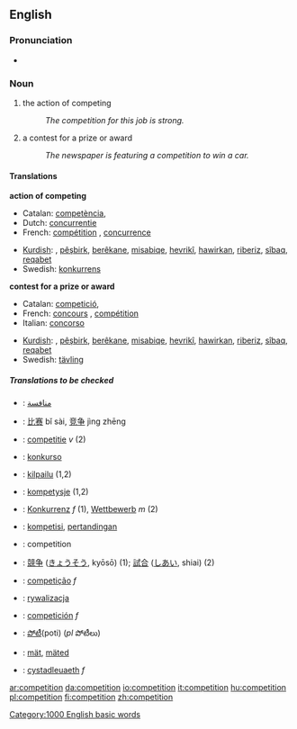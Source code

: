==English==
===Pronunciation===
*{{audio|en-us-competition.ogg|Audio (US)}}

===Noun===
{{en-noun-reg-both}}

#{{uncountable}} the action of competing
#:''The competition for this job is strong.''
#{{countable}} a contest for a prize or award
#:''The newspaper is featuring a competition to win a car.''

====Translations====
'''action of competing'''
{{top}}
*Catalan: [[competència]], {{f}}
*Dutch: [[concurrentie]] {{f}} 
*French: [[compétition]] {{f}} , [[concurrence]] {{f}}
{{mid}}
*[[Kurdish]]: {{trad|ku|pêşbazî}}, [[pêşbirk]], [[berêkane]], [[misabiqe]], [[hevrikî]], [[hawirkan]], [[riberiz]], [[sîbaq]], [[reqabet]]
*Swedish: [[konkurrens]] {{c}}

{{bottom}}

'''contest for a prize or award'''
{{top}}
*Catalan: [[competició]], {{f}}
*French: [[concours]] {{m}}, [[compétition]] {{f}}
*Italian: [[concorso]] {{m}}
{{mid}}
*[[Kurdish]]: {{trad|ku|pêşbazî}}, [[pêşbirk]], [[berêkane]], [[misabiqe]], [[hevrikî]], [[hawirkan]], [[riberiz]], [[sîbaq]], [[reqabet]]
*Swedish: [[tävling]] {{c}}
{{bottom}}

=====Translations to be checked=====
<!--Remove this section once all of the translations below have been moved into the tables above.-->
{{checktrans}}
*{{ttbc|Arabic}}: [[منافسة]]
*{{ttbc|Chinese}}: [[比赛]] bǐ sài, [[竞争]] jìng zhēng
*{{ttbc|Dutch}}: [[competitie]] ''v'' (2)
*{{ttbc|Esperanto}}: [[konkurso]]
*{{ttbc|Finnish}}: [[kilpailu]] (1,2)
*{{ttbc|Frisian}}: [[kompetysje]] (1,2)
*{{ttbc|German}}: [[Konkurrenz]] ''f'' (1), [[Wettbewerb]] ''m'' (2)
*{{ttbc|Indonesian}}: [[kompetisi]], [[tanding|pertandingan]]
*{{ttbc|Interlingua}}: competition
*{{ttbc|Japanese}}: [[競争]] ([[きょうそう]], kyōsō) (1); [[試合]] ([[しあい]], shiai) (2)
*{{ttbc|Portuguese}}: [[competição]] ''f''
*{{ttbc|Polish}}: [[rywalizacja]] {{f}}
*{{ttbc|Spanish}}: [[competición]] ''f''
*{{ttbc|Telugu}}: [[పోటీ]](poti) (''pl'' పోటీలు)
*{{ttbc|Volapük}}: [[mät]], [[mäted]]
*{{ttbc|Welsh}}: [[cystadleuaeth]] ''f''

[[Category:1000 English basic words]]

[[ar:competition]]
[[da:competition]]
[[io:competition]]
[[it:competition]]
[[hu:competition]]
[[pl:competition]]
[[fi:competition]]
[[zh:competition]]